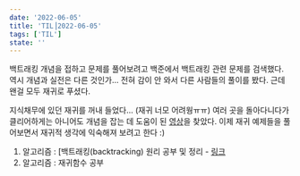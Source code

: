 ```yaml
---
date: '2022-06-05'
title: 'TIL⎟2022-06-05'
tags: ['TIL']
state: ''
---
```


백트래킹 개념을 접하고 문제를 풀어보려고 백준에서 백트래킹 관련 문제를 검색했다.
역시 개념과 실전은 다른 것인가... 전혀 감이 안 와서 다른 사람들의 풀이를 봤다. 
근데 왠걸 모두 재귀로 푸셨다. 

지식채무에 있던 재귀를 꺼내 들었다... (재귀 너모 어려웡ㅠㅠ)
여러 곳을 돌아다니다가 클리어하게는 아니어도 개념을 잡는 데 도움이 된 [영상](https://youtu.be/aPYE0anPZqI)을 찾았다. 
이제 재귀 예제들을 풀어보면서 재귀적 생각에 익숙해져 보려고 한다 :) 

1. 알고리즘 : [백트래킹(backtracking) 원리 공부 및 정리 - [링크](https://jeonghye.blog/dev/algorithm-backtracking)
2. 알고리즘 : 재귀함수 공부